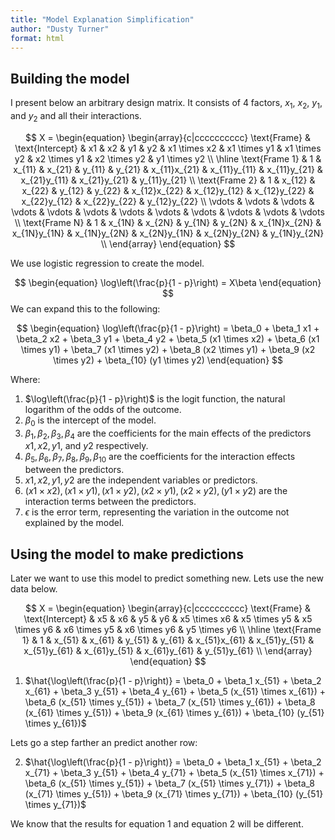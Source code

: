 ```yaml
---
title: "Model Explanation Simplification"
author: "Dusty Turner"
format: html
---
```


## Building the model

I present below an arbitrary design matrix.  It consists of 4 factors, $x_1$, $x_2$, $y_1$, and $y_2$ and all their interactions.

$$
X = 
\begin{equation}
\begin{array}{c|cccccccccc}
\text{Frame} & \text{Intercept} & x1 & x2 & y1 & y2 & x1 \times x2 & x1 \times y1 & x1 \times y2 & x2 \times y1 & x2 \times y2 & y1 \times y2 \\
\hline
\text{Frame 1} & 1 & x_{11} & x_{21} & y_{11} & y_{21} & x_{11}x_{21} & x_{11}y_{11} & x_{11}y_{21} & x_{21}y_{11} & x_{21}y_{21} & y_{11}y_{21} \\
\text{Frame 2} & 1 & x_{12} & x_{22} & y_{12} & y_{22} & x_{12}x_{22} & x_{12}y_{12} & x_{12}y_{22} & x_{22}y_{12} & x_{22}y_{22} & y_{12}y_{22} \\
\vdots & \vdots & \vdots & \vdots & \vdots & \vdots & \vdots & \vdots & \vdots & \vdots & \vdots & \vdots \\
\text{Frame N} & 1 & x_{1N} & x_{2N} & y_{1N} & y_{2N} & x_{1N}x_{2N} & x_{1N}y_{1N} & x_{1N}y_{2N} & x_{2N}y_{1N} & x_{2N}y_{2N} & y_{1N}y_{2N} \\
\end{array}
\end{equation}
$$


We use logistic regression to create the model.

$$
\begin{equation}
\log\left(\frac{p}{1 - p}\right) = X\beta
\end{equation}
$$
We can expand this to the following:

$$
\begin{equation}
\log\left(\frac{p}{1 - p}\right) = \beta_0 + \beta_1 x1 + \beta_2 x2 + \beta_3 y1 + \beta_4 y2 + \beta_5 (x1 \times x2) + \beta_6 (x1 \times y1) + \beta_7 (x1 \times y2) + \beta_8 (x2 \times y1) + \beta_9 (x2 \times y2) + \beta_{10} (y1 \times y2)
\end{equation}
$$


Where:

1) $\log\left(\frac{p}{1 - p}\right)$ is the logit function, the natural logarithm of the odds of the outcome.  
2) $\beta_0$ is the intercept of the model.  
3) $\beta_1, \beta_2, \beta_3, \beta_4$ are the coefficients for the main effects of the predictors $x1, x2, y1$, and $y2$ respectively.  
4) $\beta_5, \beta_6, \beta_7, \beta_8, \beta_9, \beta_{10}$ are the coefficients for the interaction effects between the predictors.  
5) $x1, x2, y1, y2$ are the independent variables or predictors.  
6) $(x1 \times x2), (x1 \times y1), (x1 \times y2), (x2 \times y1), (x2 \times y2), (y1 \times y2)$ are the interaction terms between the predictors.  
7) $\epsilon$ is the error term, representing the variation in the outcome not explained by the model.

##  Using the model to make predictions

Later we want to use this model to predict something new.  Lets use the new data below.

$$
X = 
\begin{equation}
\begin{array}{c|cccccccccc}
\text{Frame} & \text{Intercept} & x5 & x6 & y5 & y6 & x5 \times x6 & x5 \times y5 & x5 \times y6 & x6 \times y5 & x6 \times y6 & y5 \times y6 \\
\hline
\text{Frame 1} & 1 & x_{51} & x_{61} & y_{51} & y_{61} & x_{51}x_{61} & x_{51}y_{51} & x_{51}y_{61} & x_{61}y_{51} & x_{61}y_{61} & y_{51}y_{61} \\
\end{array}
\end{equation}
$$

1) $\hat{\log\left(\frac{p}{1 - p}\right)} = \beta_0 + \beta_1 x_{51} + \beta_2 x_{61} + \beta_3 y_{51} + \beta_4 y_{61} + \beta_5 (x_{51} \times x_{61}) + \beta_6 (x_{51} \times y_{51}) + \beta_7 (x_{51} \times y_{61}) + \beta_8 (x_{61} \times y_{51}) + \beta_9 (x_{61} \times y_{61}) + \beta_{10} (y_{51} \times y_{61})$

Lets go a step farther an predict another row:

2) $\hat{\log\left(\frac{p}{1 - p}\right)} = \beta_0 + \beta_1 x_{51} + \beta_2 x_{71} + \beta_3 y_{51} + \beta_4 y_{71} + \beta_5 (x_{51} \times x_{71}) + \beta_6 (x_{51} \times y_{51}) + \beta_7 (x_{51} \times y_{71}) + \beta_8 (x_{71} \times y_{51}) + \beta_9 (x_{71} \times y_{71}) + \beta_{10} (y_{51} \times y_{71})$

We know that the results for equation 1 and equation 2 will be different.

